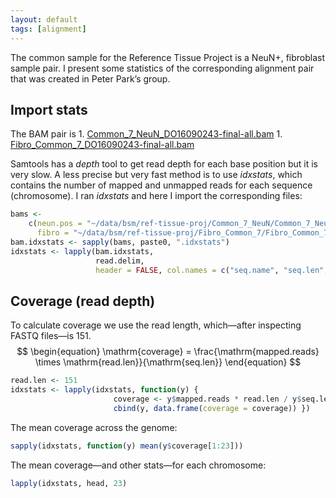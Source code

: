 ```yaml
---
layout: default
tags: [alignment]
---
```


The common sample for the Reference Tissue Project is a NeuN+, fibroblast sample pair.  I present some statistics of the corresponding alignment pair that was created in Peter Park's group.

## Import stats

The BAM pair is
1. [Common_7_NeuN_DO16090243-final-all.bam](https://www.synapse.org/#%21Synapse:syn11053649)
1. [Fibro_Common_7_DO16090243-final-all.bam](https://www.synapse.org/#%21Synapse:syn11053650)

Samtools has a *depth* tool to get read depth for each base position but it is very slow.  A less precise but very fast method is to use *idxstats*, which contains the number of mapped and unmapped reads for each sequence (chromosome).  I ran *idxstats* and here I import the corresponding files:

```r
bams <-
    c(neun.pos = "~/data/bsm/ref-tissue-proj/Common_7_NeuN/Common_7_NeuN_DO16090243-final-all.bam",
      fibro = "~/data/bsm/ref-tissue-proj/Fibro_Common_7/Fibro_Common_7_DO16090243-final-all.bam")
bam.idxstats <- sapply(bams, paste0, ".idxstats")
idxstats <- lapply(bam.idxstats,
                   read.delim,
                   header = FALSE, col.names = c("seq.name", "seq.len", "mapped.reads", "unmapped.reads"))
```

## Coverage (read depth)

To calculate coverage we use the read length, which---after inspecting FASTQ files---is 151.
$$
\begin{equation}
\mathrm{coverage} = \frac{\mathrm{mapped.reads} \times \mathrm{read.len}}{\mathrm{seq.len}}
\end{equation}
$$

```r
read.len <- 151
idxstats <- lapply(idxstats, function(y) {
                       coverage <- y$mapped.reads * read.len / y$seq.len
                       cbind(y, data.frame(coverage = coverage)) })
```

The mean coverage across the genome:

```r
sapply(idxstats, function(y) mean(y$coverage[1:23]))
```

The mean coverage---and other stats---for each chromosome:

```r
lapply(idxstats, head, 23)
```
